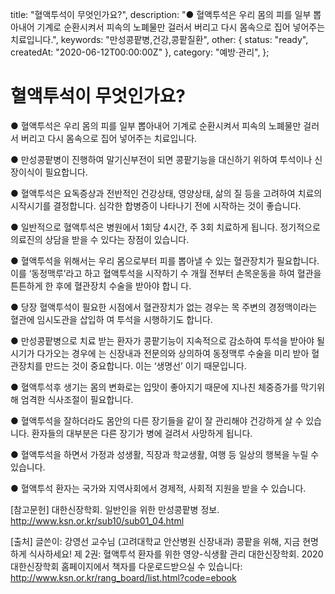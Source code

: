   title: "혈액투석이 무엇인가요?",
  description: "● 혈액투석은 우리 몸의 피를 일부 뽑아내어 기계로 순환시켜서 피속의 노폐물만 걸러서  버리고 다시 몸속으로  집어 넣어주는  치료입니다.",
  keywords: "만성콩팥병,건강,콩팥질환",
  other: { status: "ready", createdAt: "2020-06-12T00:00:00Z" },
  category: "예방·관리",
};

# 혈액투석이 무엇인가요?

● 혈액투석은 우리 몸의 피를 일부 뽑아내어 기계로 순환시켜서 피속의 노폐물만 걸러서 버리고 다시 몸속으로 집어 넣어주는 치료입니다.

● 만성콩팥병이 진행하여 말기신부전이 되면 콩팥기능을 대신하기 위하여 투석이나 신장이식이 필요합니다.

● 혈액투석은 요독증상과 전반적인 건강상태, 영양상태, 삶의 질 등을 고려하여 치료의 시작시기를 결정합니다. 심각한 합병증이 나타나기 전에 시작하는 것이 좋습니다.

● 일반적으로 혈액투석은 병원에서 1회당 4시간, 주 3회 치료하게 됩니다. 정기적으로 의료진의 상담을 받을 수 있다는 장점이 있습니다.

● 혈액투석을 위해서는 우리 몸으로부터 피를 뽑아낼 수 있는 혈관장치가 필요합니다. 이를 ‘동정맥루’라고 하고 혈액투석을 시작하기 수 개월 전부터 손목운동을 하여 혈관을 튼튼하게 한 후에 혈관장치 수술을 받아야 합니 다.

● 당장 혈액투석이 필요한 시점에서 혈관장치가 없는 경우는 목 주변의 경정맥이라는 혈관에 임시도관을 삽입하 여 투석을 시행하기도 합니다.

● 만성콩팥병으로 치료 받는 환자가 콩팥기능이 지속적으로 감소하여 투석을 받아야 될 시기가 다가오는 경우에 는 신장내과 전문의와 상의하여 동정맥루 수술을 미리 받아 혈관장치를 만드는 것이 중요합니다. 이는 ‘생명선’ 이기 때문입니다.

● 혈액투석후 생기는 몸의 변화로는 입맛이 좋아지기 때문에 지나친 체중증가를 막기위해 엄격한 식사조절이 필요합니다.

● 혈액투석을 잘하더라도 몸안의 다른 장기들을 같이 잘 관리해야 건강하게 살 수 있습니다. 환자들의 대부분은 다른 장기가 병에 걸려서 사망하게 됩니다.

● 혈액투석을 하면서 가정과 성생활, 직장과 학교생활, 여행 등 일상의 행복을 누릴 수 있습니다.

● 혈액투석 환자는 국가와 지역사회에서 경제적, 사회적 지원을 받을 수 있습니다.

[참고문헌] 대한신장학회. 일반인을 위한 만성콩팥병 정보.
http://www.ksn.or.kr/sub10/sub01_04.html

[출처] 글쓴이: 강영선 교수님 (고려대학교 안산병원 신장내과)
콩팥을 위해, 지금 현명하게 식사하세요!
제 2권: 혈액투석 환자를 위한 영양-식생활 관리
대한신장학회. 2020
대한신장학회 홈페이지에서 책자를 다운로드받으실 수 있습니다: http://www.ksn.or.kr/rang_board/list.html?code=ebook
